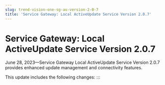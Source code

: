 ```yaml
---
slug: trend-vision-one-sg-au-version-2-0-7
title: 'Service Gateway: Local ActiveUpdate Service Version 2.0.7'
---
```

# Service Gateway: Local ActiveUpdate Service Version 2.0.7

June 28, 2023—Service Gateway Local ActiveUpdate Service Version 2.0.7 provides enhanced update management and connectivity features.

This update includes the following changes:
:::
